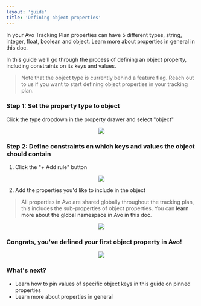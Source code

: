 ```yaml
---
layout: 'guide'
title: 'Defining object properties'
---
```




In your Avo Tracking Plan properties can have 5 different types, string, integer, float, boolean and object. Learn more about properties in general <Link passHref href="/workspace/tracking-plan/properties"><a>in this doc</a></Link>.

In this guide we'll go through the process of defining an object property, including constraints on its keys and values.

> Note that the object type is currently behind a feature flag. Reach out to us if you want to start defining object properties in your tracking plan.

### Step 1: Set the property type to object

Click the type dropdown in the property drawer and select "object"

<center>
  <img  src={'/images/workspace/tracking-plan/property-object-type.png'} />
</center>

### Step 2: Define constraints on which keys and values the object should contain

1. Click the "+ Add rule" button
<center>
  <img src={'/images/workspace/tracking-plan/property-add-rule.png'} />
</center>

2. Add the properties you'd like to include in the object
> All properties in Avo are shared globally throughout the tracking plan, this includes the sub-properties of object properties. You can <Link passHref href="/data-design/global-namespace"><a>learn more about the global namespace in Avo in this doc</a></Link>.
<center>
  <img src={'/images/workspace/tracking-plan/property-object-add-property.png'} />
</center>

### Congrats, you've defined your first object property in Avo!

<center>
  <img src={'/images/workspace/tracking-plan/property-object-with-sub-properties.png'} />
</center>

### What's next?
- <Link passHref href="/data-design/pinned-properties"><a>Learn how to pin values of specific object keys in this guide on pinned properties</a></Link>
- <Link passHref href="/workspace/tracking-plan/properties"><a>Learn more about properties in general</a></Link>